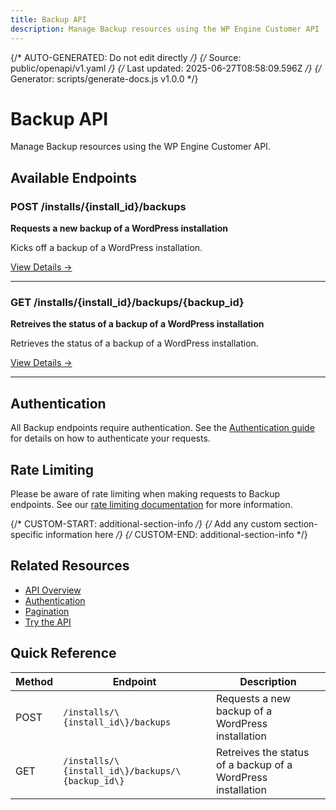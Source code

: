```yaml
---
title: Backup API
description: Manage Backup resources using the WP Engine Customer API
---
```


{/* AUTO-GENERATED: Do not edit directly */}
{/* Source: public/openapi/v1.yaml */}
{/* Last updated: 2025-06-27T08:58:09.596Z */}
{/* Generator: scripts/generate-docs.js v1.0.0 */}

# Backup API

Manage Backup resources using the WP Engine Customer API.

## Available Endpoints

### POST /installs/\{install_id\}/backups

**Requests a new backup of a WordPress installation**

Kicks off a backup of a WordPress installation.

[View Details →](/api-reference/endpoints/backup/create-backup/)

---

### GET /installs/\{install_id\}/backups/\{backup_id\}

**Retreives the status of a backup of a WordPress installation**

Retrieves the status of a backup of a WordPress installation.

[View Details →](/api-reference/endpoints/backup/show-backup/)

---


## Authentication

All Backup endpoints require authentication. See the [Authentication guide](/api-reference/authentication/) for details on how to authenticate your requests.

## Rate Limiting

Please be aware of rate limiting when making requests to Backup endpoints. See our [rate limiting documentation](/api-reference/overview/#rate-limiting) for more information.

{/* CUSTOM-START: additional-section-info */}
{/* Add any custom section-specific information here */}
{/* CUSTOM-END: additional-section-info */}

## Related Resources

- [API Overview](/api-reference/overview/)
- [Authentication](/api-reference/authentication/)
- [Pagination](/api-reference/pagination/)
- [Try the API](/try/playground/)

## Quick Reference

| Method | Endpoint | Description |
|--------|----------|-------------|
| POST | `/installs/\{install_id\}/backups` | Requests a new backup of a WordPress installation |
| GET | `/installs/\{install_id\}/backups/\{backup_id\}` | Retreives the status of a backup of a WordPress installation |
